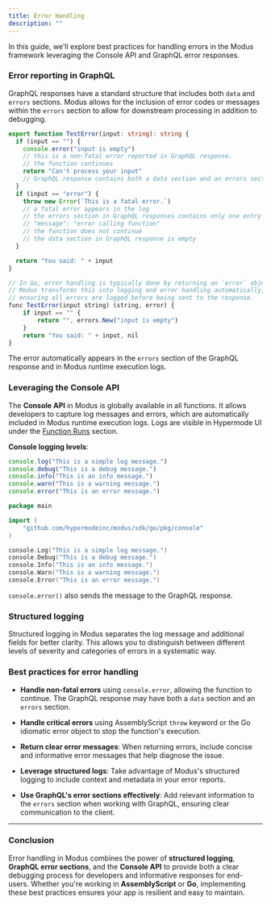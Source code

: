 ```yaml
---
title: Error Handling
description: ""
---
```


In this guide, we'll explore best practices for handling errors in the Modus framework leveraging
the Console API and GraphQL error responses.

### Error reporting in GraphQL

GraphQL responses have a standard structure that includes both `data` and `errors` sections. Modus
allows for the inclusion of error codes or messages within the `errors` section to allow for
downstream processing in addition to debugging.

<CodeGroup>

```ts AssemblyScript
export function TestError(input: string): string {
  if (input == "") {
    console.error("input is empty")
    // this is a non-fatal error reported in GraphQL response.
    // the function continues
    return "Can't process your input"
    // GraphQL response contains both a data section and an errors section with all reported errors
  }
  if (input == "error") {
    throw new Error(`This is a fatal error.`)
    // a fatal error appears in the log
    // the errors section in GraphQL responses contains only one entry with
    // "message": "error calling function"
    // the function does not continue
    // the data section in GraphQL response is empty
  }

  return "You said: " + input
}
```

```ts Go
// In Go, error handling is typically done by returning an `error` object as the last result of a function.
// Modus transforms this into logging and error handling automatically,
// ensuring all errors are logged before being sent to the response.
func TestError(input string) (string, error) {
    if input == "" {
        return "", errors.New("input is empty")
    }
    return "You said: " + input, nil
}
```

</CodeGroup>

The error automatically appears in the `errors` section of the GraphQL response and in Modus runtime
execution logs.

### Leveraging the Console API

The **Console API** in Modus is globally available in all functions. It allows developers to capture
log messages and errors, which are automatically included in Modus runtime execution logs. Logs are
visible in Hypermode UI under the [Function Runs](../observe-functions#function-runs) section.

**Console logging levels**:

<CodeGroup>

```typescript index.ts
console.log("This is a simple log message.")
console.debug("This is a debug message.")
console.info("This is an info message.")
console.warn("This is a warning message.")
console.error("This is an error message.")
```

```go main.go
package main

import (
    "github.com/hypermodeinc/modus/sdk/go/pkg/console"
)

console.Log("This is a simple log message.")
console.Debug("This is a debug message.")
console.Info("This is an info message.")
console.Warn("This is a warning message.")
console.Error("This is an error message.")
```

</CodeGroup>

`console.error()` also sends the message to the GraphQL response.

### Structured logging

Structured logging in Modus separates the log message and additional fields for better clarity. This
allows you to distinguish between different levels of severity and categories of errors in a
systematic way.

### Best practices for error handling

- **Handle non-fatal errors** using `console.error`, allowing the function to continue. The GraphQL
  response may have both a `data` section and an `errors` section.

- **Handle critical errors** using AssemblyScript `throw` keyword or the Go idiomatic error object
  to stop the function's execution.

- **Return clear error messages**: When returning errors, include concise and informative error
  messages that help diagnose the issue.

- **Leverage structured logs**: Take advantage of Modus's structured logging to include context and
  metadata in your error reports.

- **Use GraphQL's error sections effectively**: Add relevant information to the `errors` section
  when working with GraphQL, ensuring clear communication to the client.

---

### Conclusion

Error handling in Modus combines the power of **structured logging**, **GraphQL error sections**,
and the **Console API** to provide both a clear debugging process for developers and informative
responses for end-users. Whether you're working in **AssemblyScript** or **Go**, implementing these
best practices ensures your app is resilient and easy to maintain.
